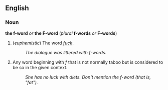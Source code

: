 ==English==
===Noun===
'''the f-word''' ''or'' '''the F-word''' (''plural'' '''f-words''' ''or'' '''F-words''')

#(''euphemistic'') The word ''[[fuck]]''.
#:''The dialogue was littered with f-words.''
#Any word beginning with ''f'' that is not normally taboo but is considered to be so in the given context.
#:''She has no luck with diets.  Don't mention the f-word (that is, "fat").''